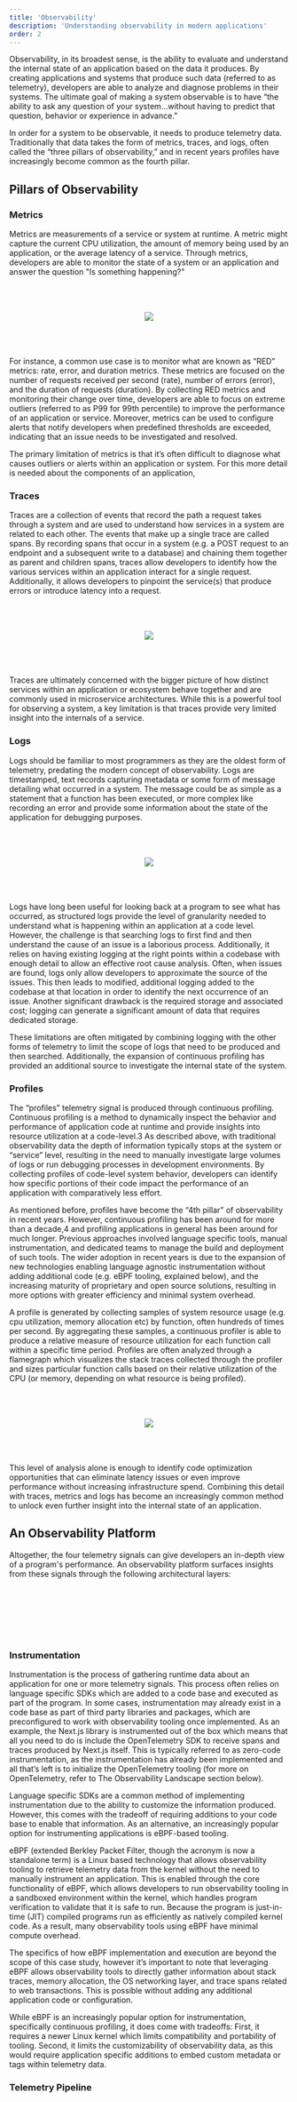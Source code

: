 ```yaml
---
title: 'Observability'
description: 'Understanding observability in modern applications'
order: 2
---
```




Observability, in its broadest sense, is the ability to evaluate and understand the internal state of an application based on the data it produces. By creating applications and systems that produce such data (referred to as telemetry), developers are able to analyze and diagnose problems in their systems. The ultimate goal of making a system observable is to have “the ability to ask any question of your system…without having to predict that question, behavior or experience in advance.”

In order for a system to be observable, it needs to produce telemetry data. Traditionally that data takes the form of metrics, traces, and logs, often called the “three pillars of observability,” and in recent years profiles have increasingly become common as the fourth pillar.

## Pillars of Observability

### Metrics

Metrics are measurements of a service or system at runtime. A metric might capture the current CPU utilization, the amount of memory being used by an application, or the average latency of a service. Through metrics, developers are able to monitor the state of a system or an application and answer the question "Is something happening?"

<figure style="display: flex; justify-content: center; margin: 4rem;">
  <img src={metricsExample.src} />
</figure>

For instance, a common use case is to monitor what are known as “RED” metrics: rate, error, and duration metrics. These metrics are focused on the number of requests received per second (rate), number of errors (error), and the duration of requests (duration). By collecting RED metrics and monitoring their change over time, developers are able to focus on extreme outliers (referred to as P99 for 99th percentile) to improve the performance of an application or service. Moreover, metrics can be used to configure alerts that notify developers when predefined thresholds are exceeded, indicating that an issue needs to be investigated and resolved.

The primary limitation of metrics is that it’s often difficult to diagnose what causes outliers or alerts within an application or system. For this more detail is needed about the components of an application,

### Traces

Traces are a collection of events that record the path a request takes through a system and are used to understand how services in a system are related to each other. The events that make up a single trace are called spans. By recording spans that occur in a system (e.g. a POST request to an endpoint and a subsequent write to a database) and chaining them together as parent and children spans, traces allow developers to identify how the various services within an application interact for a single request. Additionally, it allows developers to pinpoint the service(s) that produce errors or introduce latency into a request.

<figure style="display: flex; justify-content: center; margin: 4rem;">
  <img src={tracesExample.src} />
</figure>

Traces are ultimately concerned with the bigger picture of how distinct services within an application or ecosystem behave together and are commonly used in microservice architectures. While this is a powerful tool for observing a system, a key limitation is that traces provide very limited insight into the internals of a service.

### Logs

Logs should be familiar to most programmers as they are the oldest form of telemetry, predating the modern concept of observability. Logs are timestamped, text records capturing metadata or some form of message detailing what occurred in a system. The message could be as simple as a statement that a function has been executed, or more complex like recording an error and provide some information about the state of the application for debugging purposes.

<figure style="display: flex; justify-content: center; margin: 4rem;">
  <img src={logsExample.src} />
</figure>

Logs have long been useful for looking back at a program to see what has occurred, as structured logs provide the level of granularity needed to understand what is happening within an application at a code level. However, the challenge is that searching logs to first find and then understand the cause of an issue is a laborious process. Additionally, it relies on having existing logging at the right points within a codebase with enough detail to allow an effective root cause analysis. Often, when issues are found, logs only allow developers to approximate the source of the issues. This then leads to modified, additional logging added to the codebase at that location in order to identify the next occurrence of an issue. Another significant drawback is the required storage and associated cost; logging can generate a significant amount of data that requires dedicated storage.

These limitations are often mitigated by combining logging with the other forms of telemetry to limit the scope of logs that need to be produced and then searched. Additionally, the expansion of continuous profiling has provided an additional source to investigate the internal state of the system.

### Profiles

The “profiles” telemetry signal is produced through continuous profiling. Continuous profiling is a method to dynamically inspect the behavior and performance of application code at runtime and provide insights into resource utilization at a code-level.3 As described above, with traditional observability data the depth of information typically stops at the system or “service” level, resulting in the need to manually investigate large volumes of logs or run debugging processes in development environments. By collecting profiles of code-level system behavior, developers can identify how specific portions of their code impact the performance of an application with comparatively less effort.

As mentioned before, profiles have become the “4th pillar” of observability in recent years. However, continuous profiling has been around for more than a decade,4 and profiling applications in general has been around for much longer. Previous approaches involved language specific tools, manual instrumentation, and dedicated teams to manage the build and deployment of such tools. The wider adoption in recent years is due to the expansion of new technologies enabling language agnostic instrumentation without adding additional code (e.g. eBPF tooling, explained below), and the increasing maturity of proprietary and open source solutions, resulting in more options with greater efficiency and minimal system overhead.

A profile is generated by collecting samples of system resource usage (e.g. cpu utilization, memory allocation etc) by function, often hundreds of times per second. By aggregating these samples, a continuous profiler is able to produce a relative measure of resource utilization for each function call within a specific time period. Profiles are often analyzed through a flamegraph which visualizes the stack traces collected through the profiler and sizes particular function calls based on their relative utilization of the CPU (or memory, depending on what resource is being profiled).

<figure style="display: flex; justify-content: center; margin: 4rem;">
  <img src={profilesExample.src} />
</figure>

This level of analysis alone is enough to identify code optimization opportunities that can eliminate latency issues or even improve performance without increasing infrastructure spend. Combining this detail with traces, metrics and logs has become an increasingly common method to unlock even further insight into the internal state of an application.

## An Observability Platform

Altogether, the four telemetry signals can give developers an in-depth view of a program's performance. An observability platform surfaces insights from these signals through the following architectural layers:

<figure style="display: flex; justify-content: center; margin: 4rem; max-width: 100%;">
  <div
    set:html={observabilityPlatform}
    style="transform: scale(2); max-width: 60%; transform-origin: center;"
  />
</figure>

### Instrumentation

Instrumentation is the process of gathering runtime data about an application for one or more telemetry signals. This process often relies on language specific SDKs which are added to a code base and executed as part of the program. In some cases, instrumentation may already exist in a code base as part of third party libraries and packages, which are preconfigured to work with observability tooling once implemented. As an example, the Next.js library is instrumented out of the box which means that all you need to do is include the OpenTelemetry SDK to receive spans and traces produced by Next.js itself. This is typically referred to as zero-code instrumentation, as the instrumentation has already been implemented and all that’s left is to initialize the OpenTelemetry tooling (for more on OpenTelemetry, refer to The Observability Landscape section below).

Language specific SDKs are a common method of implementing instrumentation due to the ability to customize the information produced. However, this comes with the tradeoff of requiring additions to your code base to enable that information. As an alternative, an increasingly popular option for instrumenting applications is eBPF-based tooling.

eBPF (extended Berkley Packet Filter, though the acronym is now a standalone term) is a Linux based technology that allows observability tooling to retrieve telemetry data from the kernel without the need to manually instrument an application. This is enabled through the core functionality of eBPF, which allows developers to run observability tooling in a sandboxed environment within the kernel, which handles program verification to validate that it is safe to run. Because the program is just-in-time (JIT) compiled programs run as efficiently as natively compiled kernel code. As a result, many observability tools using eBPF have minimal compute overhead.

The specifics of how eBPF implementation and execution are beyond the scope of this case study, however it’s important to note that leveraging eBPF allows observability tools to directly gather information about stack traces, memory allocation, the OS networking layer, and trace spans related to web transactions. This is possible without adding any additional application code or configuration.

While eBPF is an increasingly popular option for instrumentation, specifically continuous profiling, it does come with tradeoffs: First, it requires a newer Linux kernel which limits compatibility and portability of tooling. Second, it limits the customizability of observability data, as this would require application specific additions to embed custom metadata or tags within telemetry data.

### Telemetry Pipeline

<figure style="display: flex; justify-content: center; margin: 11rem; max-width: 100%;">
  <div
    set:html={telemetryPipeline}
    style="transform: scale(2); max-width: 60%; transform-origin: center;"
  />
</figure>

A telemetry pipeline provides a means to collect, process, aggregate, and transmit data from instrumented applications to the rest of the observability platform. Technically, a telemetry pipeline is an optional component, as instrumentation tooling can be configured to send data directly to the data storage backend. However, telemetry data usually comes in high volumes that can drastically increase as an application scales, gains a larger user base, or transitions to a distributed microservices architecture. As an example of this, metrics are often measured per million “active series,” where an active series represents a distinct metric that is scraped from a single host machine every 15 seconds.

Because of this it’s common to leverage a telemetry pipeline to centralize telemetry data and standardize the format of data that’s sent. This pipeline can utilize a “pull” method, where it scrapes telemetry data from an endpoint, or a “push” method, where it provides an endpoint for services to send telemetry data.

The benefits of using a pipeline are compounded when working with multiple telemetry signals, as it provides a central endpoint for all data regardless of signal or tooling. Of course, to leverage this benefit it requires all tooling to conform to the same format. For this reason, the observability industry has coalesced around the OpenTelemetry Protocol (OTLP) as the industry standard for transmitting telemetry signals. We expand more on OpenTelemetry and OTLP in The Observability Landscape section below.

In addition to aggregation and standardization of telemetry data, leveraging a collector also provides the ability to batch data, limiting the amount of network requests and load placed on downstream endpoints in the pipeline. It also provides the ability to transform data before it arrives at its data storage location, allowing developers to augment or enrich telemetry metadata for later analysis.

The tradeoffs of implementing a collector are the increased complexity of adding another component to the observability stack and the need to manage scaling, as the collector can now become a single point of failure if not architected to ensure high availability.

### Data Storage

Storage for observability data is unique because of the bespoke nature of different telemetry signals and high volumes. This results in many data stores that are customized to the specific telemetry data being collected, as opposed to traditional forms of data storage like a relational database.

<figure style="display: flex; justify-content: center; margin: 11rem; max-width: 100%;">
  <div
    set:html={metricStorage}
    style="transform: scale(2); max-width: 60%; transform-origin: center;"
  />
</figure>

Metrics are perhaps the best example: this signal produces high volume, high cardinality time series data, requires frequent writes, and needs efficient indexing for fast, frequent retrieval of data. As a result, the data stores for metrics are typically time-series databases built to work with the high volume nature of metrics. The most common of these is Prometheus, which is discussed further in the The Observability Landscape section below. Other forms of telemetry require different forms of data storage (e.g. traces and logs are often written to object storage instead of a time-series or relational database).

The importance of the data store is also dependent on compatibility with the telemetry pipeline, the format of the data it receives, the availability of compatible instrumentation, and compatibility with frontend visualization tools. The tradeoffs of any particular data store are specific to the nature of the signal and prior choices made elsewhere in the architecture.

### Visualization

The last component of the platform is the visualization layer, which provides a dedicated user interface to interact with the data. Through the UI, a developer gains dashboarding, alerting, and querying capabilities. This all serves the benefit of giving developers the ability to take action based on the data collected. The choice of a visualization platform is driven by compatibility with chosen data sources and the provided features of the tool (e.g. querying, analysis, alerting, dashboarding etc).

<figure style="display: flex; justify-content: center; margin: 4rem;">
  <img src={dashboardExample.src} />
</figure>
